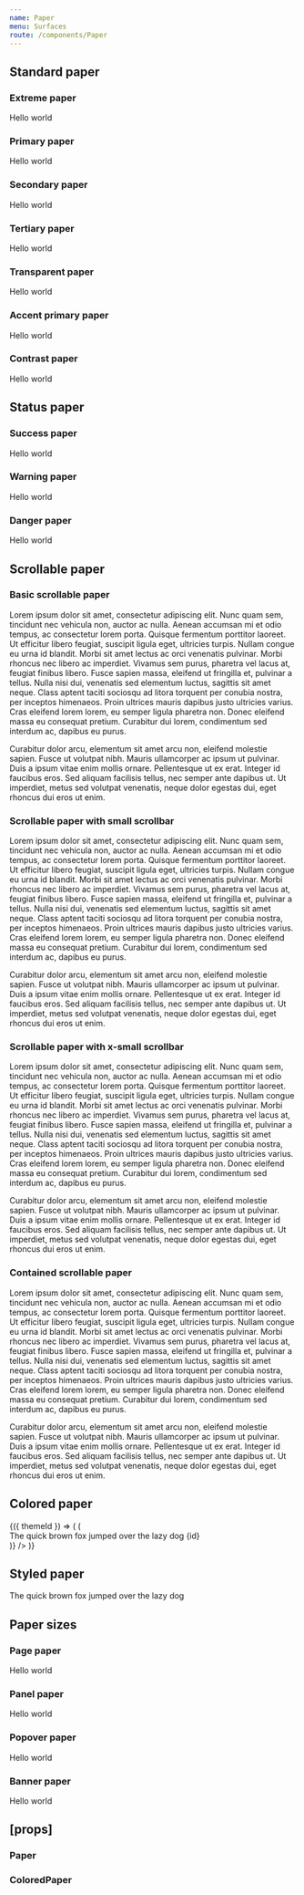 ```yaml
---
name: Paper
menu: Surfaces
route: /components/Paper
---
```



<PageTitle title="Paper" src="components/Paper" />

## Standard paper

### Extreme paper

<Playground>
  <ThemeWrapper>
    <Paper bordered container="panel" color="extreme">
      Hello world
    </Paper>
  </ThemeWrapper>
</Playground>

### Primary paper

<Playground>
  <ThemeWrapper>
    <Paper bordered container="panel" color="primary">
      Hello world
    </Paper>
  </ThemeWrapper>
</Playground>

### Secondary paper

<Playground>
  <ThemeWrapper>
    <Paper bordered container="panel" color="secondary">
      Hello world
    </Paper>
  </ThemeWrapper>
</Playground>

### Tertiary paper

<Playground>
  <ThemeWrapper>
    <Paper bordered container="panel" color="tertiary">
      Hello world
    </Paper>
  </ThemeWrapper>
</Playground>

### Transparent paper

<Playground>
  <ThemeWrapper>
    <Paper bordered container="panel" color="transparent">
      Hello world
    </Paper>
  </ThemeWrapper>
</Playground>

### Accent primary paper

<Playground>
  <ThemeWrapper>
    <Paper bordered container="panel" color="accent-primary">
      Hello world
    </Paper>
  </ThemeWrapper>
</Playground>

### Contrast paper

<Playground>
  <ThemeWrapper>
    <Paper bordered container="panel" color="contrast">
      Hello world
    </Paper>
  </ThemeWrapper>
</Playground>

## Status paper

### Success paper

<Playground>
  <ThemeWrapper>
    <Paper bordered container="panel" color="success">
      Hello world
    </Paper>
  </ThemeWrapper>
</Playground>

### Warning paper

<Playground>
  <ThemeWrapper>
    <Paper bordered container="panel" color="warning">
      Hello world
    </Paper>
  </ThemeWrapper>
</Playground>

### Danger paper

<Playground>
  <ThemeWrapper>
    <Paper bordered container="panel" color="danger">
      Hello world
    </Paper>
  </ThemeWrapper>
</Playground>

## Scrollable paper

### Basic scrollable paper

<Playground>
  <ThemeWrapper style={{ position: 'relative', maxHeight: '100px', padding: 0, overflow: 'hidden' }}>
    <Paper scrollable color="primary" style={{ height: '100px' }}>
      <p>
        Lorem ipsum dolor sit amet, consectetur adipiscing elit. Nunc quam sem, tincidunt nec vehicula non, auctor ac
        nulla. Aenean accumsan mi et odio tempus, ac consectetur lorem porta. Quisque fermentum porttitor laoreet. Ut
        efficitur libero feugiat, suscipit ligula eget, ultricies turpis. Nullam congue eu urna id blandit. Morbi sit
        amet lectus ac orci venenatis pulvinar. Morbi rhoncus nec libero ac imperdiet. Vivamus sem purus, pharetra vel
        lacus at, feugiat finibus libero. Fusce sapien massa, eleifend ut fringilla et, pulvinar a tellus. Nulla nisi
        dui, venenatis sed elementum luctus, sagittis sit amet neque. Class aptent taciti sociosqu ad litora torquent
        per conubia nostra, per inceptos himenaeos. Proin ultrices mauris dapibus justo ultricies varius. Cras eleifend
        lorem lorem, eu semper ligula pharetra non. Donec eleifend massa eu consequat pretium. Curabitur dui lorem,
        condimentum sed interdum ac, dapibus eu purus.
      </p>
      <p>
        Curabitur dolor arcu, elementum sit amet arcu non, eleifend molestie sapien. Fusce ut volutpat nibh. Mauris
        ullamcorper ac ipsum ut pulvinar. Duis a ipsum vitae enim mollis ornare. Pellentesque ut ex erat. Integer id
        faucibus eros. Sed aliquam facilisis tellus, nec semper ante dapibus ut. Ut imperdiet, metus sed volutpat
        venenatis, neque dolor egestas dui, eget rhoncus dui eros ut enim.
      </p>
    </Paper>
  </ThemeWrapper>
</Playground>

### Scrollable paper with small scrollbar

<Playground>
  <ThemeWrapper style={{ position: 'relative', maxHeight: '100px', padding: 0, overflow: 'hidden' }}>
    <Paper scrollable scrollbar="s" color="primary" style={{ height: '100px' }}>
      <p>
        Lorem ipsum dolor sit amet, consectetur adipiscing elit. Nunc quam sem, tincidunt nec vehicula non, auctor ac
        nulla. Aenean accumsan mi et odio tempus, ac consectetur lorem porta. Quisque fermentum porttitor laoreet. Ut
        efficitur libero feugiat, suscipit ligula eget, ultricies turpis. Nullam congue eu urna id blandit. Morbi sit
        amet lectus ac orci venenatis pulvinar. Morbi rhoncus nec libero ac imperdiet. Vivamus sem purus, pharetra vel
        lacus at, feugiat finibus libero. Fusce sapien massa, eleifend ut fringilla et, pulvinar a tellus. Nulla nisi
        dui, venenatis sed elementum luctus, sagittis sit amet neque. Class aptent taciti sociosqu ad litora torquent
        per conubia nostra, per inceptos himenaeos. Proin ultrices mauris dapibus justo ultricies varius. Cras eleifend
        lorem lorem, eu semper ligula pharetra non. Donec eleifend massa eu consequat pretium. Curabitur dui lorem,
        condimentum sed interdum ac, dapibus eu purus.
      </p>
      <p>
        Curabitur dolor arcu, elementum sit amet arcu non, eleifend molestie sapien. Fusce ut volutpat nibh. Mauris
        ullamcorper ac ipsum ut pulvinar. Duis a ipsum vitae enim mollis ornare. Pellentesque ut ex erat. Integer id
        faucibus eros. Sed aliquam facilisis tellus, nec semper ante dapibus ut. Ut imperdiet, metus sed volutpat
        venenatis, neque dolor egestas dui, eget rhoncus dui eros ut enim.
      </p>
    </Paper>
  </ThemeWrapper>
</Playground>

### Scrollable paper with x-small scrollbar

<Playground>
  <ThemeWrapper style={{ position: 'relative', maxHeight: '100px', padding: 0, overflow: 'hidden' }}>
    <Paper scrollable scrollbar="xs" color="primary" style={{ height: '100px' }}>
      <p>
        Lorem ipsum dolor sit amet, consectetur adipiscing elit. Nunc quam sem, tincidunt nec vehicula non, auctor ac
        nulla. Aenean accumsan mi et odio tempus, ac consectetur lorem porta. Quisque fermentum porttitor laoreet. Ut
        efficitur libero feugiat, suscipit ligula eget, ultricies turpis. Nullam congue eu urna id blandit. Morbi sit
        amet lectus ac orci venenatis pulvinar. Morbi rhoncus nec libero ac imperdiet. Vivamus sem purus, pharetra vel
        lacus at, feugiat finibus libero. Fusce sapien massa, eleifend ut fringilla et, pulvinar a tellus. Nulla nisi
        dui, venenatis sed elementum luctus, sagittis sit amet neque. Class aptent taciti sociosqu ad litora torquent
        per conubia nostra, per inceptos himenaeos. Proin ultrices mauris dapibus justo ultricies varius. Cras eleifend
        lorem lorem, eu semper ligula pharetra non. Donec eleifend massa eu consequat pretium. Curabitur dui lorem,
        condimentum sed interdum ac, dapibus eu purus.
      </p>
      <p>
        Curabitur dolor arcu, elementum sit amet arcu non, eleifend molestie sapien. Fusce ut volutpat nibh. Mauris
        ullamcorper ac ipsum ut pulvinar. Duis a ipsum vitae enim mollis ornare. Pellentesque ut ex erat. Integer id
        faucibus eros. Sed aliquam facilisis tellus, nec semper ante dapibus ut. Ut imperdiet, metus sed volutpat
        venenatis, neque dolor egestas dui, eget rhoncus dui eros ut enim.
      </p>
    </Paper>
  </ThemeWrapper>
</Playground>

### Contained scrollable paper

<Playground>
  <ThemeWrapper style={{ position: 'relative', height: '100px', overflow: 'hidden' }}>
    <Paper contained scrollable color="primary">
      <p>
        Lorem ipsum dolor sit amet, consectetur adipiscing elit. Nunc quam sem, tincidunt nec vehicula non, auctor ac
        nulla. Aenean accumsan mi et odio tempus, ac consectetur lorem porta. Quisque fermentum porttitor laoreet. Ut
        efficitur libero feugiat, suscipit ligula eget, ultricies turpis. Nullam congue eu urna id blandit. Morbi sit
        amet lectus ac orci venenatis pulvinar. Morbi rhoncus nec libero ac imperdiet. Vivamus sem purus, pharetra vel
        lacus at, feugiat finibus libero. Fusce sapien massa, eleifend ut fringilla et, pulvinar a tellus. Nulla nisi
        dui, venenatis sed elementum luctus, sagittis sit amet neque. Class aptent taciti sociosqu ad litora torquent
        per conubia nostra, per inceptos himenaeos. Proin ultrices mauris dapibus justo ultricies varius. Cras eleifend
        lorem lorem, eu semper ligula pharetra non. Donec eleifend massa eu consequat pretium. Curabitur dui lorem,
        condimentum sed interdum ac, dapibus eu purus.
      </p>
      <p>
        Curabitur dolor arcu, elementum sit amet arcu non, eleifend molestie sapien. Fusce ut volutpat nibh. Mauris
        ullamcorper ac ipsum ut pulvinar. Duis a ipsum vitae enim mollis ornare. Pellentesque ut ex erat. Integer id
        faucibus eros. Sed aliquam facilisis tellus, nec semper ante dapibus ut. Ut imperdiet, metus sed volutpat
        venenatis, neque dolor egestas dui, eget rhoncus dui eros ut enim.
      </p>
    </Paper>
  </ThemeWrapper>
</Playground>

## Colored paper

<Playground>
  <ThemeWrapper withThemeId>
    {({ themeId }) => (
      <ColorLooper
        themeId={themeId}
        group="primary"
        render={({ id }) => (
          <ColoredPaper bordered key={id} colorId={id} container="panel" scrollable style={{ height: '45px' }}>
            <div style={{ height: '60px' }}>The quick brown fox jumped over the lazy dog {id}</div>
          </ColoredPaper>
        )}
      />
    )}
  </ThemeWrapper>
</Playground>

## Styled paper

<Playground>
  <ThemeWrapper>
    <StyledPaper
      backgroundColor="#556270"
      textColor="#fff"
      borderColor="#000"
      scrollbarColor="#ccc"
      bordered
      container="panel"
      scrollable
      style={{ height: '45px' }}
    >
      <div style={{ height: '60px' }}>The quick brown fox jumped over the lazy dog</div>
    </StyledPaper>
  </ThemeWrapper>
</Playground>

## Paper sizes

### Page paper

<Playground>
  <ThemeWrapper>
    <Paper bordered container="page" color="primary">
      Hello world
    </Paper>
  </ThemeWrapper>
</Playground>

### Panel paper

<Playground>
  <ThemeWrapper>
    <Paper bordered container="panel" color="primary">
      Hello world
    </Paper>
  </ThemeWrapper>
</Playground>

### Popover paper

<Playground>
  <ThemeWrapper>
    <Paper bordered container="popover" color="primary">
      Hello world
    </Paper>
  </ThemeWrapper>
</Playground>

### Banner paper

<Playground>
  <ThemeWrapper>
    <Paper bordered container="banner" color="primary">
      Hello world
    </Paper>
  </ThemeWrapper>
</Playground>

## \[props\]

### Paper

<Props of={Paper} />

### ColoredPaper

<Props of={ColoredPaper} />
